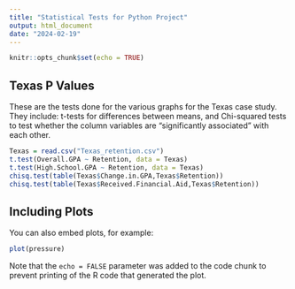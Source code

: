 ```yaml
---
title: "Statistical Tests for Python Project"
output: html_document
date: "2024-02-19"
---
```


```r
knitr::opts_chunk$set(echo = TRUE)
```

## Texas P Values

These are the tests done for the various graphs for the Texas case study. They include: t-tests for differences between means, and Chi-squared tests to test whether the column variables are "significantly associated" with each other. 

```r
Texas = read.csv("Texas_retention.csv")
t.test(Overall.GPA ~ Retention, data = Texas)
t.test(High.School.GPA ~ Retention, data = Texas)
chisq.test(table(Texas$Change.in.GPA,Texas$Retention))
chisq.test(table(Texas$Received.Financial.Aid,Texas$Retention))

```

## Including Plots

You can also embed plots, for example:

```r
plot(pressure)
```

Note that the `echo = FALSE` parameter was added to the code chunk to prevent printing of the R code that generated the plot.
